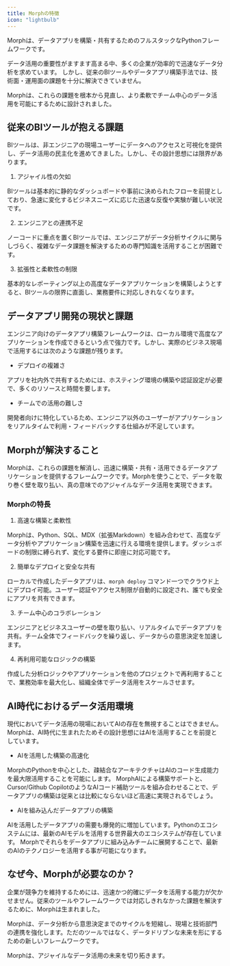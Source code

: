 ```yaml
---
title: Morphの特徴
icon: "lightbulb"
---
```


Morphは、データアプリを構築・共有するためのフルスタックなPythonフレームワークです。

データ活用の重要性がますます高まる中、多くの企業が効率的で迅速なデータ分析を求めています。
しかし、従来のBIツールやデータアプリ構築手法では、技術面・運用面の課題を十分に解決できていません。

Morphは、これらの課題を根本から見直し、より柔軟でチーム中心のデータ活用を可能にするために設計されました。

## 従来のBIツールが抱える課題

BIツールは、非エンジニアの現場ユーザーにデータへのアクセスと可視化を提供し、データ活用の民主化を進めてきました。しかし、その設計思想には限界があります。

1.	アジャイル性の欠如

BIツールは基本的に静的なダッシュボードや事前に決められたフローを前提としており、急速に変化するビジネスニーズに応じた迅速な反復や実験が難しい状況です。

2.	エンジニアとの連携不足

ノーコードに重点を置くBIツールでは、エンジニアがデータ分析サイクルに関与しづらく、複雑なデータ課題を解決するための専門知識を活用することが困難です。

3.	拡張性と柔軟性の制限

基本的なレポーティング以上の高度なデータアプリケーションを構築しようとすると、BIツールの限界に直面し、業務要件に対応しきれなくなります。

## データアプリ開発の現状と課題

エンジニア向けのデータアプリ構築フレームワークは、ローカル環境で高度なアプリケーションを作成できるという点で強力です。しかし、実際のビジネス現場で活用するには次のような課題が残ります。
- デプロイの複雑さ

アプリを社内外で共有するためには、ホスティング環境の構築や認証設定が必要で、多くのリソースと時間を要します。

- チームでの活用の難しさ

開発者向けに特化しているため、エンジニア以外のユーザーがアプリケーションをリアルタイムで利用・フィードバックする仕組みが不足しています。

## Morphが解決すること

Morphは、これらの課題を解消し、迅速に構築・共有・活用できるデータアプリケーションを提供するフレームワークです。Morphを使うことで、データを取り巻く壁を取り払い、真の意味でのアジャイルなデータ活用を実現できます。

### Morphの特長

1.	高速な構築と柔軟性

Morphは、Python、SQL、MDX（拡張Markdown）を組み合わせて、高度なデータ分析やアプリケーション構築を迅速に行える環境を提供します。ダッシュボードの制限に縛られず、変化する要件に即座に対応可能です。

2.	簡単なデプロイと安全な共有

ローカルで作成したデータアプリは、`morph deploy` コマンド一つでクラウド上にデプロイ可能。ユーザー認証やアクセス制限が自動的に設定され、誰でも安全にアプリを共有できます。

3.	チーム中心のコラボレーション

エンジニアとビジネスユーザーの壁を取り払い、リアルタイムでデータアプリを共有。チーム全体でフィードバックを繰り返し、データからの意思決定を加速します。

4.	再利用可能なロジックの構築

作成した分析ロジックやアプリケーションを他のプロジェクトで再利用することで、業務効率を最大化し、組織全体でデータ活用をスケールさせます。

## AI時代におけるデータ活用環境

現代においてデータ活用の現場においてAIの存在を無視することはできません。Morphは、AI時代に生まれたためその設計思想にはAIを活用することを前提としています。

- AIを活用した構築の高速化

MorphのPythonを中心とした、疎結合なアーキテクチャはAIのコード生成能力を最大限活用することを可能にします。
MorphAIによる構築サポートと、Cursor/Github CopilotのようなAIコード補助ツールを組み合わせることで、データアプリの構築は従来とは比較にならないほど高速に実現されるでしょう。

- AIを組み込んだデータアプリの構築

AIを活用したデータアプリの需要も爆発的に増加しています。Pythonのエコシステムには、最新のAIモデルを活用する世界最大のエコシステムが存在しています。
Morphでそれらをデータアプリに組み込みチームに展開することで、最新のAIのテクノロジーを活用する事が可能になります。

## なぜ今、Morphが必要なのか？

企業が競争力を維持するためには、迅速かつ的確にデータを活用する能力が欠かせません。従来のツールやフレームワークでは対応しきれなかった課題を解決するために、Morphは生まれました。

Morphは、データ分析から意思決定までのサイクルを短縮し、現場と技術部門の連携を強化します。ただのツールではなく、データドリブンな未来を形にするための新しいフレームワークです。

Morphは、アジャイルなデータ活用の未来を切り拓きます。